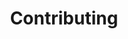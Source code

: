 ---
title: Contributing
description: "Core Engine for Multi Agent Orchestration"
icon: 'git-pull-request-create-arrow'
---